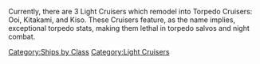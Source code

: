 Currently, there are 3 Light Cruisers which remodel into Torpedo Cruisers: Ooi, Kitakami, and Kiso. These Cruisers feature, as the name implies, exceptional torpedo stats, making them lethal in torpedo salvos and night combat.
[[Category:Ships by Class]]
[[Category:Light Cruisers]]